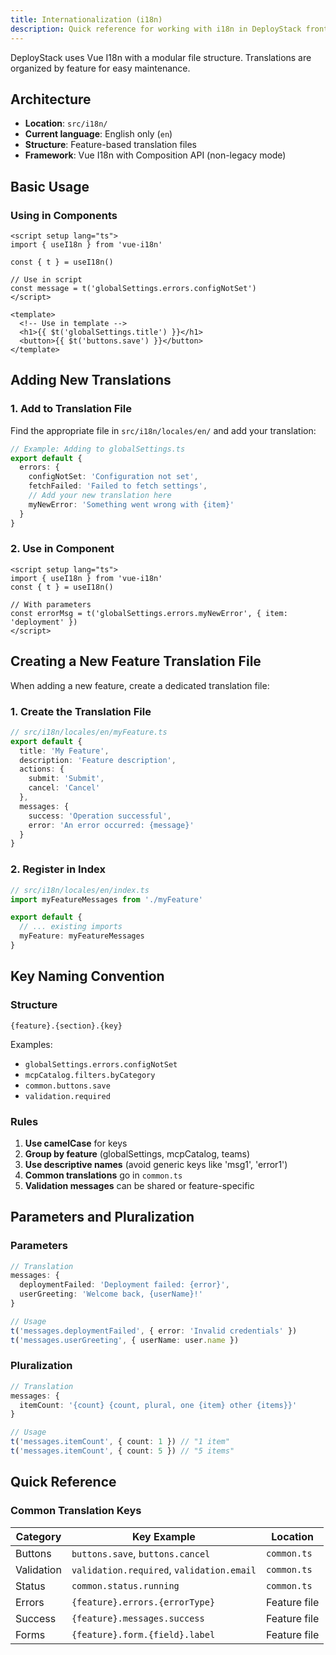 ```yaml
---
title: Internationalization (i18n)
description: Quick reference for working with i18n in DeployStack frontend
---
```



DeployStack uses Vue I18n with a modular file structure. Translations are organized by feature for easy maintenance.

## Architecture

- **Location**: `src/i18n/`
- **Current language**: English only (`en`)
- **Structure**: Feature-based translation files
- **Framework**: Vue I18n with Composition API (non-legacy mode)

## Basic Usage

### Using in Components

```vue
<script setup lang="ts">
import { useI18n } from 'vue-i18n'

const { t } = useI18n()

// Use in script
const message = t('globalSettings.errors.configNotSet')
</script>

<template>
  <!-- Use in template -->
  <h1>{{ $t('globalSettings.title') }}</h1>
  <button>{{ $t('buttons.save') }}</button>
</template>
```

## Adding New Translations

### 1. Add to Translation File

Find the appropriate file in `src/i18n/locales/en/` and add your translation:

```typescript
// Example: Adding to globalSettings.ts
export default {
  errors: {
    configNotSet: 'Configuration not set',
    fetchFailed: 'Failed to fetch settings',
    // Add your new translation here
    myNewError: 'Something went wrong with {item}'
  }
}
```

### 2. Use in Component

```vue
<script setup lang="ts">
import { useI18n } from 'vue-i18n'
const { t } = useI18n()

// With parameters
const errorMsg = t('globalSettings.errors.myNewError', { item: 'deployment' })
</script>
```

## Creating a New Feature Translation File

When adding a new feature, create a dedicated translation file:

### 1. Create the Translation File

```typescript
// src/i18n/locales/en/myFeature.ts
export default {
  title: 'My Feature',
  description: 'Feature description',
  actions: {
    submit: 'Submit',
    cancel: 'Cancel'
  },
  messages: {
    success: 'Operation successful',
    error: 'An error occurred: {message}'
  }
}
```

### 2. Register in Index

```typescript
// src/i18n/locales/en/index.ts
import myFeatureMessages from './myFeature'

export default {
  // ... existing imports
  myFeature: myFeatureMessages
}
```

## Key Naming Convention

### Structure

```
{feature}.{section}.{key}
```

Examples:
- `globalSettings.errors.configNotSet`
- `mcpCatalog.filters.byCategory`
- `common.buttons.save`
- `validation.required`

### Rules

1. **Use camelCase** for keys
2. **Group by feature** (globalSettings, mcpCatalog, teams)
3. **Use descriptive names** (avoid generic keys like 'msg1', 'error1')
4. **Common translations** go in `common.ts`
5. **Validation messages** can be shared or feature-specific

## Parameters and Pluralization

### Parameters

```typescript
// Translation
messages: {
  deploymentFailed: 'Deployment failed: {error}',
  userGreeting: 'Welcome back, {userName}!'
}

// Usage
t('messages.deploymentFailed', { error: 'Invalid credentials' })
t('messages.userGreeting', { userName: user.name })
```

### Pluralization

```typescript
// Translation
messages: {
  itemCount: '{count} {count, plural, one {item} other {items}}'
}

// Usage
t('messages.itemCount', { count: 1 }) // "1 item"
t('messages.itemCount', { count: 5 }) // "5 items"
```

## Quick Reference

### Common Translation Keys

| Category | Key Example | Location |
|----------|------------|----------|
| Buttons | `buttons.save`, `buttons.cancel` | `common.ts` |
| Validation | `validation.required`, `validation.email` | `common.ts` |
| Status | `common.status.running` | `common.ts` |
| Errors | `{feature}.errors.{errorType}` | Feature file |
| Success | `{feature}.messages.success` | Feature file |
| Forms | `{feature}.form.{field}.label` | Feature file |
